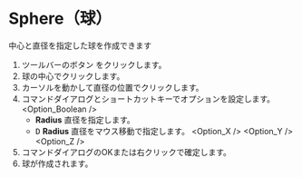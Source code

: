 
# Sphere（球）

<Reference shortcut='' command='Sphere' button='ツールバー' />

中心と直径を指定した球を作成できます

1. ツールバーのボタン <ButtonIcon type="button-sphere" /> をクリックします。
2. 球の中心でクリックします。
3. カーソルを動かして直径の位置でクリックします。
4. コマンドダイアログとショートカットキーでオプションを設定します。
   <Option_Boolean />
   - **Radius** 直径を指定します。
   - <kbd>D</kbd> **Radius** 直径をマウス移動で指定します。
   <Option_X />
   <Option_Y />
   <Option_Z />
5. コマンドダイアログのOKまたは右クリックで確定します。
6. 球が作成されます。
